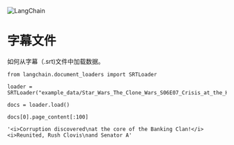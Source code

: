 

<Head>
  <script>
    {
      `(function() {
         var _hmt = _hmt || [];
(function() {
  var hm = document.createElement("script");
  hm.src = "https://hm.baidu.com/hm.js?e60fb290e204e04c5cb6f79b0ac1e697";
  var s = document.getElementsByTagName("script")[0]; 
  s.parentNode.insertBefore(hm, s);
})();
       })();`
    }
  </script>
</Head>

![LangChain](https://pica.zhimg.com/50/v2-56e8bbb52aa271012541c1fe1ceb11a2_r.gif)






# 字幕文件

如何从字幕（.srt)文件中加载数据。
 







```
from langchain.document_loaders import SRTLoader

```










```
loader = SRTLoader("example_data/Star_Wars_The_Clone_Wars_S06E07_Crisis_at_the_Heart.srt")

```










```
docs = loader.load()

```










```
docs[0].page_content[:100]

```








```
'<i>Corruption discovered\nat the core of the Banking Clan!</i> <i>Reunited, Rush Clovis\nand Senator A'

```







